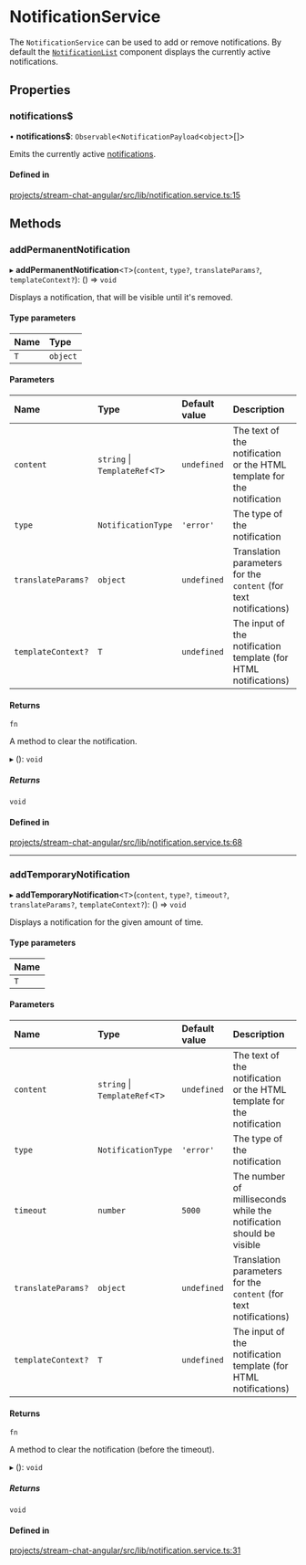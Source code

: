 # NotificationService

The `NotificationService` can be used to add or remove notifications. By default the [`NotificationList`](../components/NotificationListComponent.mdx) component displays the currently active notifications.

## Properties

### notifications$

• **notifications$**: `Observable`<`NotificationPayload`\<`object`\>[]\>

Emits the currently active [notifications](https://github.com/GetStream/stream-chat-angular/blob/master/projects/stream-chat-angular/src/lib/notification.service.ts).

#### Defined in

[projects/stream-chat-angular/src/lib/notification.service.ts:15](https://github.com/GetStream/stream-chat-angular/blob/5cb7f24a1f6c79368f58b9dedc8c46b6b2fef1c1/projects/stream-chat-angular/src/lib/notification.service.ts#L15)

## Methods

### addPermanentNotification

▸ **addPermanentNotification**\<`T`\>(`content`, `type?`, `translateParams?`, `templateContext?`): () => `void`

Displays a notification, that will be visible until it's removed.

#### Type parameters

| Name | Type |
| :------ | :------ |
| `T` | `object` |

#### Parameters

| Name | Type | Default value | Description |
| :------ | :------ | :------ | :------ |
| `content` | `string` \| `TemplateRef`\<`T`\> | `undefined` | The text of the notification or the HTML template for the notification |
| `type` | `NotificationType` | `'error'` | The type of the notification |
| `translateParams?` | `object` | `undefined` | Translation parameters for the `content` (for text notifications) |
| `templateContext?` | `T` | `undefined` | The input of the notification template (for HTML notifications) |

#### Returns

`fn`

A method to clear the notification.

▸ (): `void`

##### Returns

`void`

#### Defined in

[projects/stream-chat-angular/src/lib/notification.service.ts:68](https://github.com/GetStream/stream-chat-angular/blob/5cb7f24a1f6c79368f58b9dedc8c46b6b2fef1c1/projects/stream-chat-angular/src/lib/notification.service.ts#L68)

___

### addTemporaryNotification

▸ **addTemporaryNotification**\<`T`\>(`content`, `type?`, `timeout?`, `translateParams?`, `templateContext?`): () => `void`

Displays a notification for the given amount of time.

#### Type parameters

| Name |
| :------ |
| `T` |

#### Parameters

| Name | Type | Default value | Description |
| :------ | :------ | :------ | :------ |
| `content` | `string` \| `TemplateRef`\<`T`\> | `undefined` | The text of the notification or the HTML template for the notification |
| `type` | `NotificationType` | `'error'` | The type of the notification |
| `timeout` | `number` | `5000` | The number of milliseconds while the notification should be visible |
| `translateParams?` | `object` | `undefined` | Translation parameters for the `content` (for text notifications) |
| `templateContext?` | `T` | `undefined` | The input of the notification template (for HTML notifications) |

#### Returns

`fn`

A method to clear the notification (before the timeout).

▸ (): `void`

##### Returns

`void`

#### Defined in

[projects/stream-chat-angular/src/lib/notification.service.ts:31](https://github.com/GetStream/stream-chat-angular/blob/5cb7f24a1f6c79368f58b9dedc8c46b6b2fef1c1/projects/stream-chat-angular/src/lib/notification.service.ts#L31)
